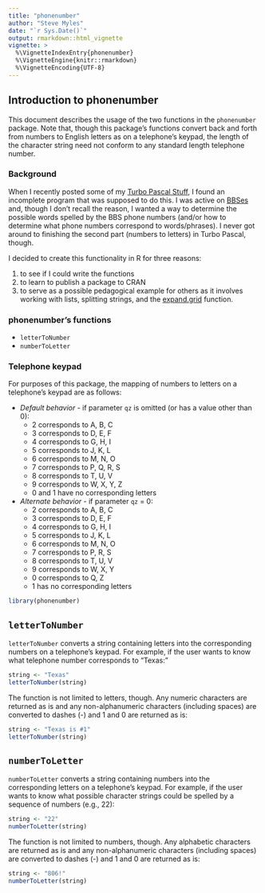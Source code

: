 ---
title: "phonenumber"
author: "Steve Myles"
date: "`r Sys.Date()`"
output: rmarkdown::html_vignette
vignette: >
  %\VignetteIndexEntry{phonenumber}
  %\VignetteEngine{knitr::rmarkdown}
  %\VignetteEncoding{UTF-8}
---

## Introduction to phonenumber

This document describes the usage of the two functions in the `phonenumber`
package. Note that, though this package's functions convert back and forth from
numbers to English letters as on a telephone's keypad, the length of
the character string need not conform to any standard length telephone number.

### Background

When I recently posted some of my [Turbo Pascal Stuff](http://steve.mylesandmyles.info/projects/turbo-pascal-stuff/), I found an incomplete 
program that was supposed to do this. I was active on [BBSes](https://en.wikipedia.org/wiki/Bulletin_board_system) and, though I don't 
recall the reason, I wanted a way to determine the possible words spelled by the
BBS phone numbers (and/or how to determine what phone numbers correspond to 
words/phrases). I never got around to finishing the second part (numbers to 
letters) in Turbo Pascal, though.

I decided to create this functionality in R for three reasons:

1. to see if I could write the functions
2. to learn to publish a package to CRAN
3. to serve as a possible pedagogical example for others as it involves working 
with lists, splitting strings, and the [expand.grid](https://stat.ethz.ch/R-manual/R-devel/library/base/html/expand.grid.html) function.

### phonenumber's functions

* `letterToNumber`
* `numberToLetter`

### Telephone keypad

For purposes of this package, the mapping of numbers to letters on a telephone's
keypad are as follows:

* *Default behavior* - if parameter `qz` is omitted (or has a value other than 0):  
    * 2 corresponds to A, B, C
    * 3 corresponds to D, E, F
    * 4 corresponds to G, H, I
    * 5 corresponds to J, K, L
    * 6 corresponds to M, N, O
    * 7 corresponds to P, Q, R, S
    * 8 corresponds to T, U, V
    * 9 corresponds to W, X, Y, Z
    * 0 and 1 have no corresponding letters
* *Alternate behavior* - if parameter `qz` = 0:
    * 2 corresponds to A, B, C
    * 3 corresponds to D, E, F
    * 4 corresponds to G, H, I
    * 5 corresponds to J, K, L
    * 6 corresponds to M, N, O
    * 7 corresponds to P, R, S
    * 8 corresponds to T, U, V
    * 9 corresponds to W, X, Y
    * 0 corresponds to Q, Z
    * 1 has no corresponding letters
  
```{r library, echo=FALSE}
library(phonenumber)
```

## `letterToNumber`

`letterToNumber` converts a string containing letters into the corresponding 
numbers on a telephone's keypad. For example, if the user wants to know what 
telephone number corresponds to "Texas:"

```{r letterToNumber ex1}
string <- "Texas"
letterToNumber(string)
```

The function is not limited to letters, though. Any numeric characters are
returned as is and any non-alphanumeric characters (including spaces) are 
converted to dashes (-) and 1 and 0 are returned as is:

```{r letterToNumber ex2, echo = TRUE}
string <- "Texas is #1"
letterToNumber(string)
```

## `numberToLetter`

`numberToLetter` converts a string containing numbers into the corresponding 
letters on a telephone's keypad. For example, if the user wants to know what 
possible character strings could be spelled by a sequence of numbers (e.g., 22):

```{r numberToLetter ex1}
string <- "22"
numberToLetter(string)
```

The function is not limited to numbers, though. Any alphabetic characters are
returned as is and any non-alphanumeric characters (including spaces) are 
converted to dashes (-) and 1 and 0 are returned as is:

```{r numberToLetter ex2, echo = TRUE}
string <- "806!"
numberToLetter(string)
```